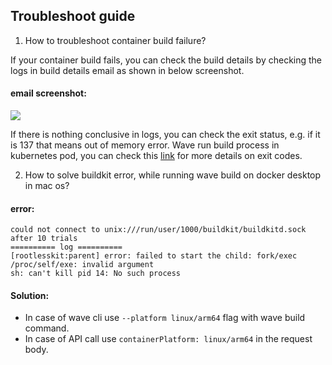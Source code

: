 ## Troubleshoot guide

1. How to troubleshoot container build failure?

If your container build fails, you can check the build details by checking the logs in build details email as shown in below screenshot.

#### email screenshot:
![](_images/wave_container_build_failure_details.png)

If there is nothing conclusive in logs, you can check the exit status, e.g. if it is 137 that means out of memory error.
Wave run build process in kubernetes pod, you can check this [link](https://komodor.com/learn/exit-codes-in-containers-and-kubernetes-the-complete-guide/) for more details on exit codes.

2. How to solve buildkit  error, while running wave build on docker desktop in mac os?

#### error:
```
could not connect to unix:///run/user/1000/buildkit/buildkitd.sock after 10 trials
========== log ==========
[rootlesskit:parent] error: failed to start the child: fork/exec /proc/self/exe: invalid argument
sh: can't kill pid 14: No such process
```

#### Solution:
- In case of wave cli use `--platform linux/arm64` flag with wave build command.
- In case of API call use `containerPlatform: linux/arm64` in the request body.

